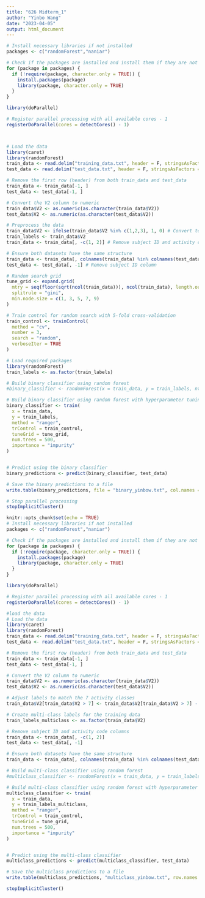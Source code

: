 ---
title: "626 Midterm_1"
author: "Yinbo Wang"
date: "2023-04-05"
output: html_document
---
```{r}
# Install necessary libraries if not installed
packages <- c("randomForest","naniar")

# Check if the packages are installed and install them if they are not
for (package in packages) {
  if (!require(package, character.only = TRUE)) {
    install.packages(package)
    library(package, character.only = TRUE)
  }
}

library(doParallel)

# Register parallel processing with all available cores - 1
registerDoParallel(cores = detectCores() - 1)



# Load the data
library(caret)
library(randomForest)
train_data <- read.delim("training_data.txt", header = F, stringsAsFactors = FALSE)
test_data <- read.delim("test_data.txt", header = F, stringsAsFactors = FALSE)

# Remove the first row (header) from both train_data and test_data
train_data <- train_data[-1, ]
test_data <- test_data[-1, ]

# Convert the V2 column to numeric
train_data$V2 <- as.numeric(as.character(train_data$V2))
test_data$V2 <- as.numeric(as.character(test_data$V2))

# Preprocess the data
train_data$V2 <- ifelse(train_data$V2 %in% c(1,2,3), 1, 0) # Convert to binary (static or dynamic)
train_labels <- train_data$V2
train_data <- train_data[, -c(1, 2)] # Remove subject ID and activity code columns

# Ensure both datasets have the same structure
train_data <- train_data[, colnames(train_data) %in% colnames(test_data)]
test_data <- test_data[, -1] # Remove subject ID column

# Random search grid
tune_grid <- expand.grid(
  mtry = seq(floor(sqrt(ncol(train_data))), ncol(train_data), length.out = 5),
  splitrule = "gini",
  min.node.size = c(1, 3, 5, 7, 9)
)

# Train control for random search with 5-fold cross-validation
train_control <- trainControl(
  method = "cv",
  number = 3,
  search = "random",
  verboseIter = TRUE
)

# Load required packages
library(randomForest)
train_labels <- as.factor(train_labels)

# Build binary classifier using random forest
#binary_classifier <- randomForest(x = train_data, y = train_labels, ntree = 500, importance = TRUE)

# Build binary classifier using random forest with hyperparameter tuning
binary_classifier <- train(
  x = train_data,
  y = train_labels,
  method = "ranger",
  trControl = train_control,
  tuneGrid = tune_grid,
  num.trees = 500,
  importance = "impurity"
)


# Predict using the binary classifier
binary_predictions <- predict(binary_classifier, test_data)

# Save the binary predictions to a file
write.table(binary_predictions, file = "binary_yinbow.txt", col.names = FALSE, row.names = FALSE,quote = FALSE)

# Stop parallel processing
stopImplicitCluster()
```
```{r setup, include=FALSE}
knitr::opts_chunk$set(echo = TRUE)
# Install necessary libraries if not installed
packages <- c("randomForest","naniar")

# Check if the packages are installed and install them if they are not
for (package in packages) {
  if (!require(package, character.only = TRUE)) {
    install.packages(package)
    library(package, character.only = TRUE)
  }
}

library(doParallel)

# Register parallel processing with all available cores - 1
registerDoParallel(cores = detectCores() - 1)

#load the data
# Load the data
library(caret)
library(randomForest)
train_data <- read.delim("training_data.txt", header = F, stringsAsFactors = FALSE)
test_data <- read.delim("test_data.txt", header = F, stringsAsFactors = FALSE)

# Remove the first row (header) from both train_data and test_data
train_data <- train_data[-1, ]
test_data <- test_data[-1, ]

# Convert the V2 column to numeric
train_data$V2 <- as.numeric(as.character(train_data$V2))
test_data$V2 <- as.numeric(as.character(test_data$V2))

# Adjust labels to match the 7 activity classes
train_data$V2[train_data$V2 > 7] <- train_data$V2[train_data$V2 > 7] - 5

# Create multi-class labels for the training data
train_labels_multiclass <- as.factor(train_data$V2)

# Remove subject ID and activity code columns
train_data <- train_data[, -c(1, 2)]
test_data <- test_data[, -1]

# Ensure both datasets have the same structure
train_data <- train_data[, colnames(train_data) %in% colnames(test_data)]

# Build multi-class classifier using random forest
#multiclass_classifier <- randomForest(x = train_data, y = train_labels_multiclass, ntree = 500, importance = TRUE)

# Build multi-class classifier using random forest with hyperparameter tuning
multiclass_classifier <- train(
  x = train_data,
  y = train_labels_multiclass,
  method = "ranger",
  trControl = train_control,
  tuneGrid = tune_grid,
  num.trees = 500,
  importance = "impurity"
)


# Predict using the multi-class classifier
multiclass_predictions <- predict(multiclass_classifier, test_data)

# Save the multiclass predictions to a file
write.table(multiclass_predictions, "multiclass_yinbow.txt", row.names = FALSE, col.names = FALSE, quote = FALSE)

stopImplicitCluster()
```


